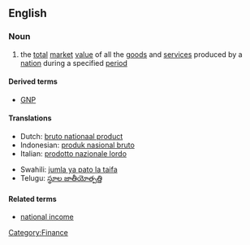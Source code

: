 {{wikipedia}}
==English==

===Noun===
{{en-noun-reg|singular=[[gross]] [[national]] [[product]]|plural=[[gross national products]]}}

# the [[total]] [[market]] [[value]] of all the [[goods]] and [[service]]s produced by a [[nation]] during a specified [[period]]

====Derived terms====
* [[GNP]]

====Translations====
{{top}}
*Dutch: [[bruto nationaal product]]
*Indonesian: [[produk nasional bruto]]
*Italian: [[prodotto nazionale lordo]]
{{mid}}
*Swahili: [[jumla ya pato la taifa]]
*Telugu: [[స్థూల జాతీయోత్పత్తి]]
{{bottom}}

====Related terms====
* [[national income]]

[[Category:Finance]]